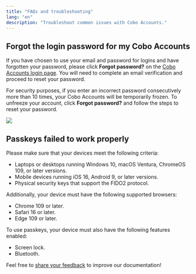 ```yaml
---
title: "FAQs and troubleshooting"
lang: "en"
description: "Troubleshoot common issues with Cobo Accounts."
---
```


## Forgot the login password for my Cobo Accounts
If you have chosen to use your email and password for logins and have forgotten your password, please click **Forgot password?** on the [Cobo Accounts login page](https://accounts.cobo.com/). You will need to complete an email verification and proceed to reset your password.

For security purposes, if you enter an incorrect password consecutively more than 10 times, your Cobo Accounts will be temporarily frozen. To unfreeze your account, click **Forgot password?** and follow the steps to reset your password.

<img src="/en/images/cobo-accounts/5H3WFCASV4ufVONDs755JB6rE4mQtbaUW_H5e5e2a3tEcN_ek8dAQhgWa4NtVNft9ANORaE2gkZlkuRhHLqSdogzzccVLTxWs_A6_BTXVDH2NdiZgw-has1inMGJLNoXegU7_sEF6qdRMWvHWGEsCyk.png" className="screenshot_modal"/>

## Passkeys failed to work properly

Please make sure that your devices meet the following criteria:
- Laptops or desktops running Windows 10, macOS Ventura, ChromeOS 109, or later versions.
- Mobile devices running iOS 16, Android 9, or later versions.
- Physical security keys that support the FIDO2 protocol.

Additionally, your device must have the following supported browsers:
- Chrome 109 or later.
- Safari 16 or later.
- Edge 109 or later.

To use passkeys, your device must also have the following features enabled:
- Screen lock.
- Bluetooth.

<Tip>Feel free to [share your feedback](https://forms.zohopublic.com/cobo/form/DocumentFeedbackForm/formperma/QvLOhxJv1_JMsJ-1dleZ8Itb_7rzN-LtgvsDdxosoVI?referrername=manuals) to improve our documentation!</Tip>